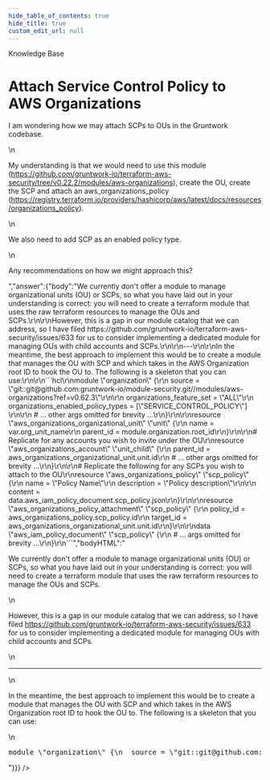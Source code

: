 ```yaml
---
hide_table_of_contents: true
hide_title: true
custom_edit_url: null
---
```



<CenterLayout>
<span className="searchCategory">Knowledge Base</span>
<h1>Attach Service Control Policy to AWS Organizations</h1>
<GitHub discussion={{"id":"D_kwDOF8slf84AO9gs","number":258,"author":{"login":"pete0emerson"},"title":"Attach Service Control Policy to AWS Organizations","body":"I am wondering how we may attach SCPs to OUs in the Gruntwork codebase.\r\n\r\nMy understanding is that we would need to use this module (https://github.com/gruntwork-io/terraform-aws-security/tree/v0.22.2/modules/aws-organizations), create the OU, create the SCP and attach an aws_organizations_policy (https://registry.terraform.io/providers/hashicorp/aws/latest/docs/resources/organizations_policy). \r\n\r\nWe also need to add SCP as an enabled policy type.\r\n\r\nAny recommendations on how we might approach this?","bodyHTML":"<p dir=\"auto\">I am wondering how we may attach SCPs to OUs in the Gruntwork codebase.</p>\n<p dir=\"auto\">My understanding is that we would need to use this module (<a href=\"https://github.com/gruntwork-io/terraform-aws-security/tree/v0.22.2/modules/aws-organizations\">https://github.com/gruntwork-io/terraform-aws-security/tree/v0.22.2/modules/aws-organizations</a>), create the OU, create the SCP and attach an aws_organizations_policy (<a href=\"https://registry.terraform.io/providers/hashicorp/aws/latest/docs/resources/organizations_policy\" rel=\"nofollow\">https://registry.terraform.io/providers/hashicorp/aws/latest/docs/resources/organizations_policy</a>).</p>\n<p dir=\"auto\">We also need to add SCP as an enabled policy type.</p>\n<p dir=\"auto\">Any recommendations on how we might approach this?</p>","answer":{"body":"We currently don't offer a module to manage organizational units (OU) or SCPs, so what you have laid out in your understanding is correct: you will need to create a terraform module that uses the raw terraform resources to manage the OUs and SCPs.\r\n\r\nHowever, this is a gap in our module catalog that we can address, so I have filed https://github.com/gruntwork-io/terraform-aws-security/issues/633 for us to consider implementing a dedicated module for managing OUs with child accounts and SCPs.\r\n\r\n---\r\n\r\nIn the meantime, the best approach to implement this would be to create a module that manages the OU with SCP and which takes in the AWS Organization root ID to hook the OU to. The following is a skeleton that you can use:\r\n\r\n```hcl\r\nmodule \"organization\" {\r\n  source = \"git::git@github.com:gruntwork-io/module-security.git//modules/aws-organizations?ref=v0.62.3\"\r\n\r\n  organizations_feature_set = \"ALL\"\r\n  organizations_enabled_policy_types = [\"SERVICE_CONTROL_POLICY\"] \r\n\r\n  # ... other args omitted for brevity ...\r\n}\r\n\r\nresource \"aws_organizations_organizational_unit\" \"unit\" {\r\n  name = var.org_unit_name\r\n  parent_id = module.organization.root_id\r\n}\r\n\r\n# Replicate for any accounts you wish to invite under the OU\r\nresource \"aws_organizations_account\" \"unit_child\" {\r\n  parent_id = aws_organizations_organizational_unit.unit.id\r\n  # ... other args omitted for brevity ...\r\n}\r\n\r\n# Replicate the following for any SCPs you wish to attach to the OU\r\nresource \"aws_organizations_policy\" \"scp_policy\" {\r\n  name        = \"Policy Name\"\r\n  description = \"Policy description\"\r\n\r\n  content = data.aws_iam_policy_document.scp_policy.json\r\n}\r\n\r\nresource \"aws_organizations_policy_attachment\" \"scp_policy\" {\r\n  policy_id = aws_organizations_policy.scp_policy.id\r\n  target_id = aws_organizations_organizational_unit.unit.id\r\n}\r\n\r\ndata \"aws_iam_policy_document\" \"scp_policy\" {\r\n  # ... args omitted for brevity ...\r\n}\r\n```","bodyHTML":"<p dir=\"auto\">We currently don't offer a module to manage organizational units (OU) or SCPs, so what you have laid out in your understanding is correct: you will need to create a terraform module that uses the raw terraform resources to manage the OUs and SCPs.</p>\n<p dir=\"auto\">However, this is a gap in our module catalog that we can address, so I have filed <a href=\"https://github.com/gruntwork-io/terraform-aws-security/issues/633\">https://github.com/gruntwork-io/terraform-aws-security/issues/633</a> for us to consider implementing a dedicated module for managing OUs with child accounts and SCPs.</p>\n<hr>\n<p dir=\"auto\">In the meantime, the best approach to implement this would be to create a module that manages the OU with SCP and which takes in the AWS Organization root ID to hook the OU to. The following is a skeleton that you can use:</p>\n<div class=\"highlight highlight-source-terraform notranslate position-relative overflow-auto\" dir=\"auto\" data-snippet-clipboard-copy-content=\"module &quot;organization&quot; {\n  source = &quot;git::git@github.com:gruntwork-io/module-security.git//modules/aws-organizations?ref=v0.62.3&quot;\n\n  organizations_feature_set = &quot;ALL&quot;\n  organizations_enabled_policy_types = [&quot;SERVICE_CONTROL_POLICY&quot;] \n\n  # ... other args omitted for brevity ...\n}\n\nresource &quot;aws_organizations_organizational_unit&quot; &quot;unit&quot; {\n  name = var.org_unit_name\n  parent_id = module.organization.root_id\n}\n\n# Replicate for any accounts you wish to invite under the OU\nresource &quot;aws_organizations_account&quot; &quot;unit_child&quot; {\n  parent_id = aws_organizations_organizational_unit.unit.id\n  # ... other args omitted for brevity ...\n}\n\n# Replicate the following for any SCPs you wish to attach to the OU\nresource &quot;aws_organizations_policy&quot; &quot;scp_policy&quot; {\n  name        = &quot;Policy Name&quot;\n  description = &quot;Policy description&quot;\n\n  content = data.aws_iam_policy_document.scp_policy.json\n}\n\nresource &quot;aws_organizations_policy_attachment&quot; &quot;scp_policy&quot; {\n  policy_id = aws_organizations_policy.scp_policy.id\n  target_id = aws_organizations_organizational_unit.unit.id\n}\n\ndata &quot;aws_iam_policy_document&quot; &quot;scp_policy&quot; {\n  # ... args omitted for brevity ...\n}\"><pre><span class=\"pl-k\">module</span> <span class=\"pl-s\"><span class=\"pl-pds\">\"</span>organization<span class=\"pl-pds\">\"</span></span> {\n  source <span class=\"pl-k\">=</span> <span class=\"pl-s\"><span class=\"pl-pds\">\"</span>git::git@github.com:gruntwork-io/module-security.git//modules/aws-organizations?ref=v0.62.3<span class=\"pl-pds\">\"</span></span>\n\n  organizations_feature_set <span class=\"pl-k\">=</span> <span class=\"pl-s\"><span class=\"pl-pds\">\"</span>ALL<span class=\"pl-pds\">\"</span></span>\n  organizations_enabled_policy_types <span class=\"pl-k\">=</span> [<span class=\"pl-s\"><span class=\"pl-pds\">\"</span>SERVICE_CONTROL_POLICY<span class=\"pl-pds\">\"</span></span>] \n\n  <span class=\"pl-c\"><span class=\"pl-c\">#</span> ... other args omitted for brevity ...</span>\n}\n\n<span class=\"pl-k\">resource</span> <span class=\"pl-s\"><span class=\"pl-pds\">\"</span>aws_organizations_organizational_unit<span class=\"pl-pds\">\"</span></span> <span class=\"pl-s\"><span class=\"pl-pds\">\"</span>unit<span class=\"pl-pds\">\"</span></span> {\n  name <span class=\"pl-k\">=</span> <span class=\"pl-c1\">var</span><span class=\"pl-k\">.</span><span class=\"pl-smi\">org_unit_name</span>\n  parent_id <span class=\"pl-k\">=</span> <span class=\"pl-c1\">module</span><span class=\"pl-k\">.</span><span class=\"pl-smi\">organization</span><span class=\"pl-k\">.</span><span class=\"pl-smi\">root_id</span>\n}\n\n<span class=\"pl-c\"><span class=\"pl-c\">#</span> Replicate for any accounts you wish to invite under the OU</span>\n<span class=\"pl-k\">resource</span> <span class=\"pl-s\"><span class=\"pl-pds\">\"</span>aws_organizations_account<span class=\"pl-pds\">\"</span></span> <span class=\"pl-s\"><span class=\"pl-pds\">\"</span>unit_child<span class=\"pl-pds\">\"</span></span> {\n  parent_id <span class=\"pl-k\">=</span> aws_organizations_organizational_unit<span class=\"pl-k\">.</span><span class=\"pl-smi\">unit</span><span class=\"pl-k\">.</span><span class=\"pl-smi\">id</span>\n  <span class=\"pl-c\"><span class=\"pl-c\">#</span> ... other args omitted for brevity ...</span>\n}\n\n<span class=\"pl-c\"><span class=\"pl-c\">#</span> Replicate the following for any SCPs you wish to attach to the OU</span>\n<span class=\"pl-k\">resource</span> <span class=\"pl-s\"><span class=\"pl-pds\">\"</span>aws_organizations_policy<span class=\"pl-pds\">\"</span></span> <span class=\"pl-s\"><span class=\"pl-pds\">\"</span>scp_policy<span class=\"pl-pds\">\"</span></span> {\n  name        <span class=\"pl-k\">=</span> <span class=\"pl-s\"><span class=\"pl-pds\">\"</span>Policy Name<span class=\"pl-pds\">\"</span></span>\n  description <span class=\"pl-k\">=</span> <span class=\"pl-s\"><span class=\"pl-pds\">\"</span>Policy description<span class=\"pl-pds\">\"</span></span>\n\n  content <span class=\"pl-k\">=</span> <span class=\"pl-c1\">data</span><span class=\"pl-k\">.</span><span class=\"pl-smi\">aws_iam_policy_document</span><span class=\"pl-k\">.</span><span class=\"pl-smi\">scp_policy</span><span class=\"pl-k\">.</span><span class=\"pl-smi\">json</span>\n}\n\n<span class=\"pl-k\">resource</span> <span class=\"pl-s\"><span class=\"pl-pds\">\"</span>aws_organizations_policy_attachment<span class=\"pl-pds\">\"</span></span> <span class=\"pl-s\"><span class=\"pl-pds\">\"</span>scp_policy<span class=\"pl-pds\">\"</span></span> {\n  policy_id <span class=\"pl-k\">=</span> aws_organizations_policy<span class=\"pl-k\">.</span><span class=\"pl-smi\">scp_policy</span><span class=\"pl-k\">.</span><span class=\"pl-smi\">id</span>\n  target_id <span class=\"pl-k\">=</span> aws_organizations_organizational_unit<span class=\"pl-k\">.</span><span class=\"pl-smi\">unit</span><span class=\"pl-k\">.</span><span class=\"pl-smi\">id</span>\n}\n\n<span class=\"pl-k\">data</span> <span class=\"pl-s\"><span class=\"pl-pds\">\"</span>aws_iam_policy_document<span class=\"pl-pds\">\"</span></span> <span class=\"pl-s\"><span class=\"pl-pds\">\"</span>scp_policy<span class=\"pl-pds\">\"</span></span> {\n  <span class=\"pl-c\"><span class=\"pl-c\">#</span> ... args omitted for brevity ...</span>\n}</pre></div>"}}} />

</CenterLayout>
  

<!-- ##DOCS-SOURCER-START
{
  "sourcePlugin": "github-discussions",
  "hash": "9d160f2e0fa6238a01145fb4f323aaf4"
}
##DOCS-SOURCER-END -->
